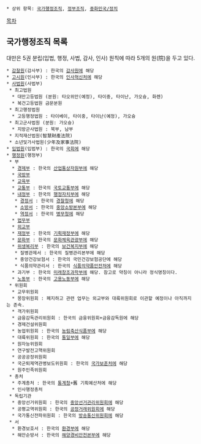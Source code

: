  * 상위 항목: [[국가행정조직]], [[정부조직]], [[중화민국/정치]]

[[목차]]

== 국가행정조직 목록 ==
대만은 5권 분립(입법, 행정, 사법, 감사, 인사) 원칙에 따라 5개의 원(院)을 두고 있다.
 * [[감찰원]](감사부) : 한국의 [[감사원]]에 해당
 * [[고시원]](인사부) : 한국의 [[인사혁신처]]에 해당
 * [[사법원]](사법부)
  * 최고법원
   * 대만고등법원 (분원: 타오위안(예정), 타이중, 타이난, 가오슝, 화롄)
   * 복건고등법원 금문분원
  * 최고행정법원
   * 고등행정법원 : 타이베이, 타이중, 타이난(예정), 가오슝
  * 최고군사법원 (분원: 가오슝)
   * 지방군사법원 : 북부, 남부
  * 지적재산법원(智慧財產法院)
  * 소년및가사법원(少年及家事法院)
 * [[입법원]](입법부) : 한국의 [[국회]]에 해당
 * [[행정원]](행정부)
  * 부
   * [[경제부]] : 한국의 [[산업통상자원부]]에 해당
   * [[국방부]]
   * [[교육부]]
   * [[교통부]] : 한국의 [[국토교통부]]에 해당
   * [[내정부]] : 한국의 [[행정자치부]]에 해당
    * [[경정서]] : 한국의 [[경찰청]]에 해당
    * [[소방서]] : 한국의 [[중앙소방본부]]에 해당
    * [[역정서]] : 한국의 [[병무청]]에 해당
   * [[법무부]]
   * [[외교부]]
   * [[재정부]] : 한국의 [[기획재정부]]에 해당
   * [[문화부]] : 한국의 [[문화체육관광부]]에 해당
   * [[위생복리부]] : 한국의 [[보건복지부]]에 해당
    * 질병관제서 : 한국의 질병관리본부에 해당
    * 중앙건강보험서 : 한국의 국민건강보험공단에 해당
    * 식품의약관리서 : 한국의 [[식품의약품안전처]]에 해당
   * 과기부 : 한국의 [[미래창조과학부]]에 해당. 참고로 약칭이 아니라 정식명칭이다.
   * [[노동부]] : 한국의 [[고용노동부]]에 해당
  * 위원회
   * 교무위원회
   * 몽장위원회 : 폐지하고 관련 업무는 외교부와 대륙위원회로 이관할 예정이나 아직까지는 존속.
   * 객가위원회
   * 금융감독관리위원회 : 한국의 금융위원회+금융감독원에 해당
   * 경제건설위원회
   * 농업위원회 : 한국의 [[농림축산식품부]]에 해당
   * 대륙위원회 : 한국의 [[통일부]]에 해당
   * 원자능위원회
   * 연구발전고핵위원회
   * 공공공정위원회
   * 국군퇴제역관병보도위원회 : 한국의 [[국가보훈처]]에 해당
   * 원주민족위원회
  * 총처
   * 주계총처 : 한국의 [[통계청]]+舊 기획예산처에 해당
   * 인사행정총처
  * 독립기관
   * 중앙선거위원회 : 한국의 [[중앙선거관리위원회]]에 해당
   * 공평교역위원회 : 한국의 [[공정거래위원회]]에 해당
   * 국가통신전파위원회 : 한국의 [[방송통신위원회]]에 해당
  * 서
   * 환경보호서 : 한국의 [[환경부]]에 해당
   * 해안순방서 : 한국의 [[해양경비안전본부]]에 해당
